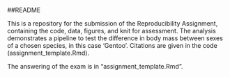 ##README

This is a repository for the submission of the Reproducibility Assignment, containing the code, data, figures, and knit for assessment. The analysis demonstrates a pipeline to test the difference in body mass between sexes of a chosen species, in this case 'Gentoo'. Citations are given in the code (assignment_template.Rmd).

The answering of the exam is in "assignment_template.Rmd".
 
